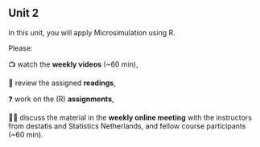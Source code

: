 ## Unit 2

In this unit, you will apply Microsimulation using R.

Please:

📺 watch the **weekly videos** (\~60 min),

📖 review the assigned **readings**,

❓ work on the (R) **assignments**,

👩‍🏫 discuss the material in the **weekly online meeting** with the instructors from destatis and Statistics Netherlands, and fellow course participants (\~60 min).
